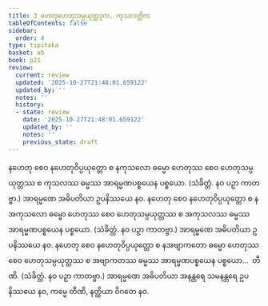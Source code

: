 ```yaml
---
title: 3 ဟေတုဟေတုသမ္ပယုတ္တဒုက, ကုသလတ္တိက
tableOfContents: false
sidebar:
  order: 4
type: tipitaka
basket: ab
book: p21
review:
  current: review
  updated: '2025-10-27T21:48:01.659122'
  updated_by: ''
  notes: ''
  history:
  - state: review
    date: '2025-10-27T21:48:01.659122'
    updated_by: ''
    notes: ''
    previous_state: draft
---
```



<ReviewStatus review={frontmatter.review} showDetails={true} />

<HypothesisAnnotation frontmatter={frontmatter} />

<DynamicBreadcrumb />

<Division number="8" book="p21" e="ch" v="40" p="350">

<Paragraph number="17" book="p21">
နဟေတု စေဝ နဟေတုဝိပ္ပယုတ္တော စ နကုသလော ဓမ္မော ဟေတုဿ စေဝ ဟေတုသမ္ပယုတ္တဿ စ ကုသလဿ ဓမ္မဿ အာရမ္မဏပစ္စယေန ပစ္စယော. (သံခိတ္တံ. နဝ ပဉှာ ကာတဗ္ဗာ.) အာရမ္မဏေ အဓိပတိယာ ဥပနိဿယေ နဝ.
</Paragraph>

<Paragraph number="18" book="p21">
နဟေတု စေဝ နဟေတုဝိပ္ပယုတ္တော စ နအကုသလော ဓမ္မော ဟေတုဿ စေဝ ဟေတုသမ္ပယုတ္တဿ စ အကုသလဿ ဓမ္မဿ အာရမ္မဏပစ္စယေန ပစ္စယော. (သံခိတ္တံ. နဝ ပဉှာ ကာတဗ္ဗာ.) အာရမ္မဏေ အဓိပတိယာ ဥပနိဿယေ နဝ.
</Paragraph>

<Paragraph number="19" book="p21">
နဟေတု စေဝ နဟေတုဝိပ္ပယုတ္တော စ နအဗျာကတော ဓမ္မော ဟေတုဿ စေဝ ဟေတုသမ္ပယုတ္တဿ စ အဗျာကတဿ ဓမ္မဿ အာရမ္မဏပစ္စယေန ပစ္စယော…  တီဏိ. (သံခိတ္တံ. နဝ ပဉှာ ကာတဗ္ဗာ.) အာရမ္မဏေ အဓိပတိယာ အနန္တရေ သမနန္တရေ ဥပနိဿယေ နဝ, ကမ္မေ တီဏိ, နတ္ထိယာ ဝိဂတေ နဝ.
</Paragraph>
</Division>